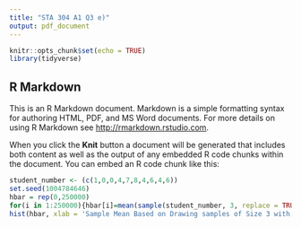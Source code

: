 ```yaml
---
title: "STA 304 A1 Q3 e)"
output: pdf_document
---
```


```r
knitr::opts_chunk$set(echo = TRUE)
library(tidyverse)
```

## R Markdown

This is an R Markdown document. Markdown is a simple formatting syntax for authoring HTML, PDF, and MS Word documents. For more details on using R Markdown see <http://rmarkdown.rstudio.com>.

When you click the **Knit** button a document will be generated that includes both content as well as the output of any embedded R code chunks within the document. You can embed an R code chunk like this:

```r
student_number <- (c(1,0,0,4,7,8,4,6,4,6))
set.seed(1004784646)
hbar = rep(0,250000)
for(i in 1:250000){hbar[i]=mean(sample(student_number, 3, replace = TRUE))}
hist(hbar, xlab = 'Sample Mean Based on Drawing samples of Size 3 with Replacement', main = 'Histogram of Sample Mean #4646')
```

